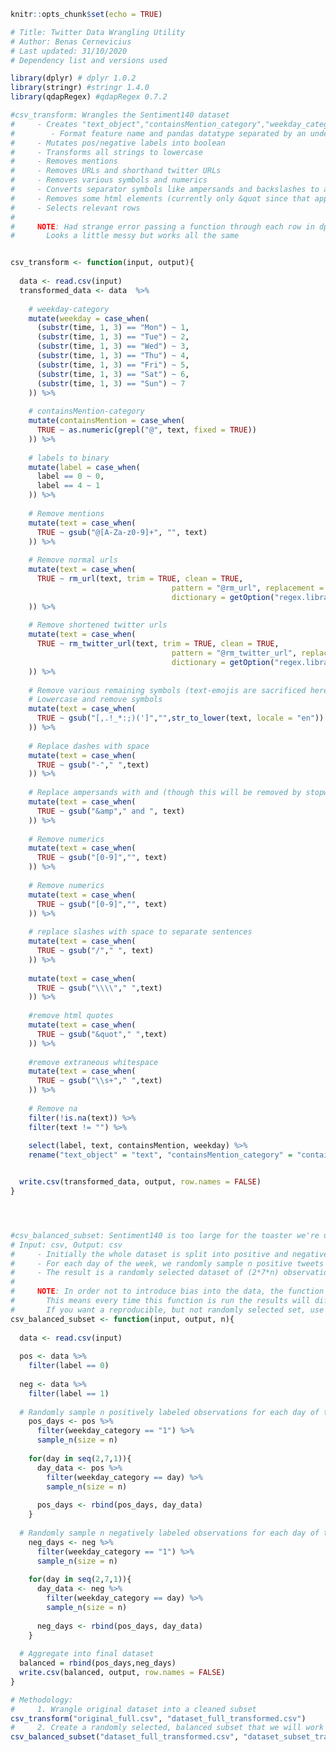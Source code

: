 ```r
knitr::opts_chunk$set(echo = TRUE)

# Title: Twitter Data Wrangling Utility
# Author: Benas Cernevicius
# Last updated: 31/10/2020
# Dependency list and versions used

library(dplyr) # dplyr 1.0.2
library(stringr) #stringr 1.4.0
library(qdapRegex) #qdapRegex 0.7.2
```


```r
#csv_transform: Wrangles the Sentiment140 dataset
#     - Creates "text_object","containsMention_category","weekday_category" features
#        - Format feature name and pandas datatype separated by an underscore
#     - Mutates pos/negative labels into boolean
#     - Transforms all strings to lowercase
#     - Removes mentions
#     - Removes URLs and shorthand twitter URLs
#     - Removes various symbols and numerics
#     - Converts separator symbols like ampersands and backslashes to and / or whitespace
#     - Removes some html elements (currently only &quot since that appears a lot)
#     - Selects relevant rows
#
#     NOTE: Had strange error passing a function through each row in dplyr, so decided to write sequential mutations
#       Looks a little messy but works all the same


csv_transform <- function(input, output){
  
  data <- read.csv(input)
  transformed_data <- data  %>%
    
    # weekday-category
    mutate(weekday = case_when(
      (substr(time, 1, 3) == "Mon") ~ 1,
      (substr(time, 1, 3) == "Tue") ~ 2,
      (substr(time, 1, 3) == "Wed") ~ 3,
      (substr(time, 1, 3) == "Thu") ~ 4,
      (substr(time, 1, 3) == "Fri") ~ 5,
      (substr(time, 1, 3) == "Sat") ~ 6,
      (substr(time, 1, 3) == "Sun") ~ 7
    )) %>%
    
    # containsMention-category
    mutate(containsMention = case_when(
      TRUE ~ as.numeric(grepl("@", text, fixed = TRUE))
    )) %>%
    
    # labels to binary
    mutate(label = case_when(
      label == 0 ~ 0,
      label == 4 ~ 1
    )) %>%
    
    # Remove mentions                  
    mutate(text = case_when(
      TRUE ~ gsub("@[A-Za-z0-9]+", "", text)
    )) %>%
      
    # Remove normal urls
    mutate(text = case_when(
      TRUE ~ rm_url(text, trim = TRUE, clean = TRUE,
                                    pattern = "@rm_url", replacement = "", extract = FALSE,
                                    dictionary = getOption("regex.library"))
    )) %>%
      
    # Remove shortened twitter urls
    mutate(text = case_when(
      TRUE ~ rm_twitter_url(text, trim = TRUE, clean = TRUE,
                                    pattern = "@rm_twitter_url", replacement = "", extract = FALSE,
                                    dictionary = getOption("regex.library"))
    )) %>%
      
    # Remove various remaining symbols (text-emojis are sacrificed here)
    # Lowercase and remove symbols
    mutate(text = case_when(
      TRUE ~ gsub("[,.!_*:;)(']","",str_to_lower(text, locale = "en"))
    )) %>%
      
    # Replace dashes with space
    mutate(text = case_when(
      TRUE ~ gsub("-"," ",text)
    )) %>%
      
    # Replace ampersands with and (though this will be removed by stopwords)
    mutate(text = case_when(
      TRUE ~ gsub("&amp"," and ", text)
    )) %>%
      
    # Remove numerics
    mutate(text = case_when(
      TRUE ~ gsub("[0-9]","", text)
    )) %>%
      
    # Remove numerics
    mutate(text = case_when(
      TRUE ~ gsub("[0-9]","", text)
    )) %>%
    
    # replace slashes with space to separate sentences
    mutate(text = case_when(
      TRUE ~ gsub("/"," ", text)
    )) %>%
      
    mutate(text = case_when(
      TRUE ~ gsub("\\\\"," ",text)
    )) %>%
    
    #remove html quotes
    mutate(text = case_when(
      TRUE ~ gsub("&quot"," ",text)
    )) %>%
    
    #remove extraneous whitespace
    mutate(text = case_when(
      TRUE ~ gsub("\\s+"," ",text)
    )) %>%
    
    # Remove na
    filter(!is.na(text)) %>%
    filter(text != "") %>%
      
    select(label, text, containsMention, weekday) %>%
    rename("text_object" = "text", "containsMention_category" = "containsMention", "weekday_category" = "weekday")


  write.csv(transformed_data, output, row.names = FALSE)
}




#csv_balanced_subset: Sentiment140 is too large for the toaster we're using. This function creates a balanced randomly selected subset.
# Input: csv, Output: csv
#     - Initially the whole dataset is split into positive and negative labels
#     - For each day of the week, we randomly sample n positive tweets and n negative
#     - The result is a randomly selected dataset of (2*7*n) observations across weekdays and labels
#
#     NOTE: In order not to introduce bias into the data, the function samples observations randomly
#       This means every time this function is run the results will differ.
#       If you want a reproducible, but not randomly selected set, use head(n) instead of sample_n
csv_balanced_subset <- function(input, output, n){
  
  data <- read.csv(input)
  
  pos <- data %>%
    filter(label == 0)
  
  neg <- data %>%
    filter(label == 1)
  
  # Randomly sample n positively labeled observations for each day of the week
    pos_days <- pos %>%
      filter(weekday_category == "1") %>%
      sample_n(size = n)
    
    for(day in seq(2,7,1)){
      day_data <- pos %>%
        filter(weekday_category == day) %>%
        sample_n(size = n)
      
      pos_days <- rbind(pos_days, day_data)
    }
  
  # Randomly sample n negatively labeled observations for each day of the week
    neg_days <- neg %>%
      filter(weekday_category == "1") %>%
      sample_n(size = n)
    
    for(day in seq(2,7,1)){
      day_data <- neg %>%
        filter(weekday_category == day) %>%
        sample_n(size = n)
      
      neg_days <- rbind(pos_days, day_data)
    }
    
  # Aggregate into final dataset
  balanced = rbind(pos_days,neg_days)
  write.csv(balanced, output, row.names = FALSE)
}
```


```r
# Methodology:
#     1. Wrangle original dataset into a cleaned subset
csv_transform("original_full.csv", "dataset_full_transformed.csv")
#     2. Create a randomly selected, balanced subset that we will work on
csv_balanced_subset("dataset_full_transformed.csv", "dataset_subset_transformed.csv", 10000)
```




